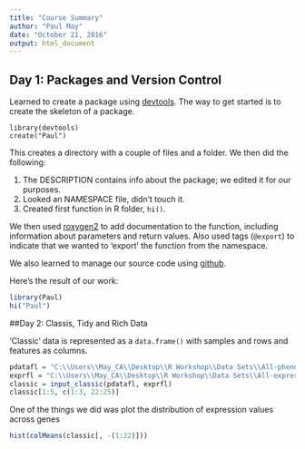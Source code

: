 ```yaml
---
title: "Course Summary"
author: "Paul May"
date: "October 21, 2016"
output: html_document
---
```


## Day 1: Packages and Version Control

Learned to create a package using [devtools][1].  The way to get started is 
to create the skeleton of a package.
```
library(devtools)
create("Paul")
```

This creates a directory with a couple of files and a folder.
We then did the following:

1. The DESCRIPTION contains info about the package; we edited it for our purposes.
2. Looked an NAMESPACE file, didn't touch it.
3. Created first function in R folder, `hi()`.

We then used [roxygen2][] to add documentation to the function, including
information about parameters and return values.
Also used tags (`@export`) to indicate that we wanted to 'export' the function 
from the namespace. 

We also learned to manage our source code using [github][].

Here's the result of our work:

```r
library(Paul)
hi("Paul")
```

##Day 2: Classis, Tidy and Rich Data

'Classic' data is represented as a `data.frame()` with samples and rows and 
features as columns.

```r
pdatafl = "C:\\Users\\May_CA\\Desktop\\R Workshop\\Data Sets\\All-phenoData.csv"
exprfl = "C:\\Users\\May_CA\\Desktop\\R Workshop\\Data Sets\\All-expression.csv"
classic = input_classic(pdatafl, exprfl)
classic[1:5, c(1:3, 22:25)]

```

One of the things we did was plot the distribution of expression values
across genes

```r
hist(colMeans(classic[, -(1:22)]))
```







[1]: https://cran.r-project.org/package=devtools
[roxygen2]: https://cran.r-project.org/package=roxygen2
[github]: https://github.com
